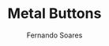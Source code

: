 ---
title: Metal Buttons
author: Fernando Soares
description: Metal buttons.
isDraft: false
tags: ["UI"]
publishDate: "2025-03-20 17:41"
cover: /public/uploads/images/portfolio/labs/metal-buttons.webp
type: UI
---